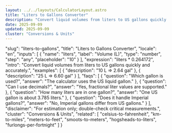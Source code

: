 ```yaml
---
layout: ../../layouts/CalculatorLayout.astro
title: "Liters to Gallons Converter"
description: "Convert liquid volumes from liters to US gallons quickly and accurately."
date: 2025-09-09
updated: 2025-09-09
cluster: "Conversions & Units"
---
```


  "slug": "liters-to-gallons",
  "title": "Liters to Gallons Converter",
  "locale": "en",
  "inputs": [
    {
      "name": "liters",
      "label": "Volume (L)",
      "type": "number",
      "step": "any",
      "placeholder": "10"
    }
  ],
  "expression": "liters * 0.264172",
  "intro": "Convert liquid volumes from liters to US gallons quickly and accurately.",
  "examples": [
    {
      "description": "10 L ⇒ 2.64 gal"
    },
    {
      "description": "25 L ⇒ 6.60 gal"
    }
  ],
  "faqs": [
    {
      "question": "Which gallon is used?",
      "answer": "The calculator uses the US liquid gallon."
    },
    {
      "question": "Can I use decimals?",
      "answer": "Yes, fractional liter values are supported."
    },
    {
      "question": "How many liters are in one gallon?",
      "answer": "One US gallon is about 3.785 liters."
    },
    {
      "question": "Does it handle Imperial gallons?",
      "answer": "No, Imperial gallons differ from US gallons."
    }
  ],
  "disclaimer": "For estimation only; double-check critical measurements.",
  "cluster": "Conversions & Units",
  "related": [
    "celsius-to-fahrenheit",
    "km-to-miles",
    "meters-to-feet",
    "smoots-to-meters",
    "hogsheads-to-liters",
    "furlongs-per-fortnight"
  ]
}

<Calculator schema={schema} />
